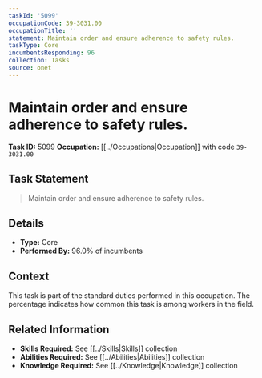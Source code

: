 ```yaml
---
taskId: '5099'
occupationCode: 39-3031.00
occupationTitle: ''
statement: Maintain order and ensure adherence to safety rules.
taskType: Core
incumbentsResponding: 96
collection: Tasks
source: onet
---
```

# Maintain order and ensure adherence to safety rules.

**Task ID:** 5099
**Occupation:** [[../Occupations|Occupation]] with code `39-3031.00`

## Task Statement

> Maintain order and ensure adherence to safety rules.

## Details

- **Type:** Core
- **Performed By:** 96.0% of incumbents

## Context

This task is part of the standard duties performed in this occupation. The percentage indicates how common this task is among workers in the field.

## Related Information

- **Skills Required:** See [[../Skills|Skills]] collection
- **Abilities Required:** See [[../Abilities|Abilities]] collection
- **Knowledge Required:** See [[../Knowledge|Knowledge]] collection
